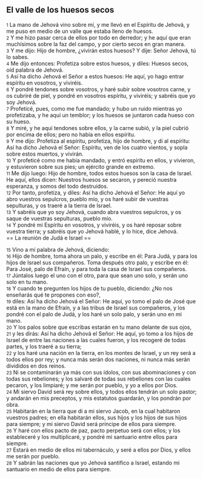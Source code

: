 == El valle de los huesos secos ==

{{anchor|1}} <small>1</small> La mano de Jehová vino sobre mí, y me llevó en el Espíritu de Jehová, y me puso en medio de un valle que estaba lleno de huesos.<br>
{{anchor|2}} <small>2</small> Y me hizo pasar cerca de ellos por todo en derredor; y he aquí que eran muchísimos sobre la faz del campo, y por cierto secos en gran manera.<br>
{{anchor|3}} <small>3</small> Y me dijo: Hijo de hombre, ¿vivirán estos huesos? Y dije: Señor Jehová, tú lo sabes.<br>
{{anchor|4}} <small>4</small> Me dijo entonces: Profetiza sobre estos huesos, y diles: Huesos secos, oíd palabra de Jehová.<br>
{{anchor|5}} <small>5</small> Así ha dicho Jehová el Señor a estos huesos: He aquí, yo hago entrar espíritu en vosotros, y viviréis.<br>
{{anchor|6}} <small>6</small> Y pondré tendones sobre vosotros, y haré subir sobre vosotros carne, y os cubriré de piel, y pondré en vosotros espíritu, y viviréis; y sabréis que yo soy Jehová.<br>
{{anchor|7}} <small>7</small> Profeticé, pues, como me fue mandado; y hubo un ruido mientras yo profetizaba, y he aquí un temblor; y los huesos se juntaron cada hueso con su hueso.<br>
{{anchor|8}} <small>8</small> Y miré, y he aquí tendones sobre ellos, y la carne subió, y la piel cubrió por encima de ellos; pero no había en ellos espíritu.<br>
{{anchor|9}} <small>9</small> Y me dijo: Profetiza al espíritu, profetiza, hijo de hombre, y di al espíritu: Así ha dicho Jehová el Señor: Espíritu, ven de los cuatro vientos, y sopla sobre estos muertos, y vivirán.<br>
{{anchor|10}} <small>10</small> Y profeticé como me había mandado, y entró espíritu en ellos, y vivieron, y estuvieron sobre sus pies; un ejército grande en extremo.<br>
{{anchor|11}} <small>11</small> Me dijo luego: Hijo de hombre, todos estos huesos son la casa de Israel. He aquí, ellos dicen: Nuestros huesos se secaron, y pereció nuestra esperanza, y somos del todo destruidos.<br>
{{anchor|12}} <small>12</small> Por tanto, profetiza, y diles: Así ha dicho Jehová el Señor: He aquí yo abro vuestros sepulcros, pueblo mío, y os haré subir de vuestras sepulturas, y os traeré a la tierra de Israel.<br>
{{anchor|13}} <small>13</small> Y sabréis que yo soy Jehová, cuando abra vuestros sepulcros, y os saque de vuestras sepulturas, pueblo mío.<br>
{{anchor|14}} <small>14</small> Y pondré mi Espíritu en vosotros, y viviréis, y os haré reposar sobre vuestra tierra; y sabréis que yo Jehová hablé, y lo hice, dice Jehová.<br>
== La reunión de Judá e Israel ==

{{anchor|15}} <small>15</small> Vino a mí palabra de Jehová, diciendo:<br>
{{anchor|16}} <small>16</small> Hijo de hombre, toma ahora un palo, y escribe en él: Para Judá, y para los hijos de Israel sus compañeros. Toma después otro palo, y escribe en él: Para José, palo de Efraín, y para toda la casa de Israel sus compañeros.<br>
{{anchor|17}} <small>17</small> Júntalos luego el uno con el otro, para que sean uno solo, y serán uno solo en tu mano.<br>
{{anchor|18}} <small>18</small> Y cuando te pregunten los hijos de tu pueblo, diciendo: ¿No nos enseñarás qué te propones con eso?,<br>
{{anchor|19}} <small>19</small> diles: Así ha dicho Jehová el Señor: He aquí, yo tomo el palo de José que está en la mano de Efraín, y a las tribus de Israel sus compañeros, y los pondré con el palo de Judá, y los haré un solo palo, y serán uno en mi mano.<br>
{{anchor|20}} <small>20</small> Y los palos sobre que escribas estarán en tu mano delante de sus ojos,<br>
{{anchor|21}} <small>21</small> y les dirás: Así ha dicho Jehová el Señor: He aquí, yo tomo a los hijos de Israel de entre las naciones a las cuales fueron, y los recogeré de todas partes, y los traeré a su tierra;<br>
{{anchor|22}} <small>22</small> y los haré una nación en la tierra, en los montes de Israel, y un rey será a todos ellos por rey; y nunca más serán dos naciones, ni nunca más serán divididos en dos reinos.<br>
{{anchor|23}} <small>23</small> Ni se contaminarán ya más con sus ídolos, con sus abominaciones y con todas sus rebeliones; y los salvaré de todas sus rebeliones con las cuales pecaron, y los limpiaré; y me serán por pueblo, y yo a ellos por Dios.<br>
{{anchor|24}} <small>24</small> Mi siervo David será rey sobre ellos, y todos ellos tendrán un solo pastor; y andarán en mis preceptos, y mis estatutos guardarán, y los pondrán por obra.<br>
{{anchor|25}} <small>25</small> Habitarán en la tierra que di a mi siervo Jacob, en la cual habitaron vuestros padres; en ella habitarán ellos, sus hijos y los hijos de sus hijos para siempre; y mi siervo David será príncipe de ellos para siempre.<br>
{{anchor|26}} <small>26</small> Y haré con ellos pacto de paz, pacto perpetuo será con ellos; y los estableceré y los multiplicaré, y pondré mi santuario entre ellos para siempre.<br>
{{anchor|27}} <small>27</small> Estará en medio de ellos mi tabernáculo, y seré a ellos por Dios, y ellos me serán por pueblo.<br>
{{anchor|28}} <small>28</small> Y sabrán las naciones que yo Jehová santifico a Israel, estando mi santuario en medio de ellos para siempre.<br>
